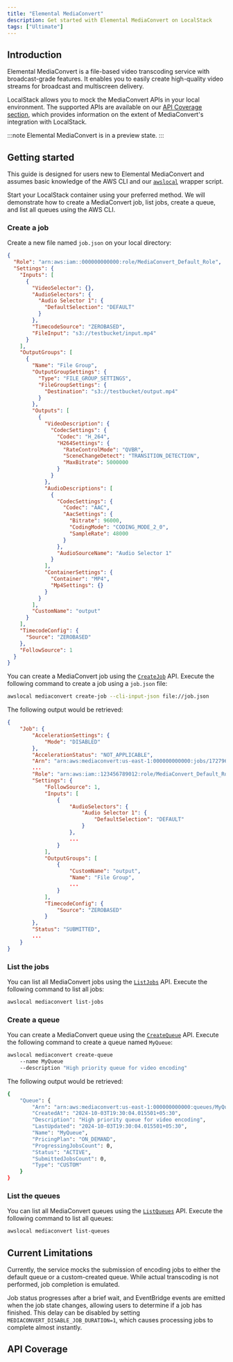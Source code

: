 ```yaml
---
title: "Elemental MediaConvert"
description: Get started with Elemental MediaConvert on LocalStack
tags: ["Ultimate"]
---
```



## Introduction

Elemental MediaConvert is a file-based video transcoding service with broadcast-grade features.
It enables you to easily create high-quality video streams for broadcast and multiscreen delivery.

LocalStack allows you to mock the MediaConvert APIs in your local environment.
The supported APIs are available on our [API Coverage section](#api-coverage), which provides information on the extent of MediaConvert's integration with LocalStack.

:::note
Elemental MediaConvert is in a preview state.
:::

## Getting started

This guide is designed for users new to Elemental MediaConvert and assumes basic knowledge of the AWS CLI and our [`awslocal`](https://github.com/localstack/awscli-local) wrapper script.

Start your LocalStack container using your preferred method.
We will demonstrate how to create a MediaConvert job, list jobs, create a queue, and list all queues using the AWS CLI.

### Create a job

Create a new file named `job.json` on your local directory:

```json
{
  "Role": "arn:aws:iam::000000000000:role/MediaConvert_Default_Role",
  "Settings": {
    "Inputs": [
      {
        "VideoSelector": {},
        "AudioSelectors": {
          "Audio Selector 1": {
            "DefaultSelection": "DEFAULT"
          }
        },
        "TimecodeSource": "ZEROBASED",
        "FileInput": "s3://testbucket/input.mp4"
      }
    ],
    "OutputGroups": [
      {
        "Name": "File Group",
        "OutputGroupSettings": {
          "Type": "FILE_GROUP_SETTINGS",
          "FileGroupSettings": {
            "Destination": "s3://testbucket/output.mp4"
          }
        },
        "Outputs": [
          {
            "VideoDescription": {
              "CodecSettings": {
                "Codec": "H_264",
                "H264Settings": {
                  "RateControlMode": "QVBR",
                  "SceneChangeDetect": "TRANSITION_DETECTION",
                  "MaxBitrate": 5000000
                }
              }
            },
            "AudioDescriptions": [
              {
                "CodecSettings": {
                  "Codec": "AAC",
                  "AacSettings": {
                    "Bitrate": 96000,
                    "CodingMode": "CODING_MODE_2_0",
                    "SampleRate": 48000
                  }
                },
                "AudioSourceName": "Audio Selector 1"
              }
            ],
            "ContainerSettings": {
              "Container": "MP4",
              "Mp4Settings": {}
            }
          }
        ],
        "CustomName": "output"
      }
    ],
    "TimecodeConfig": {
      "Source": "ZEROBASED"
    },
    "FollowSource": 1
  }
}
```

You can create a MediaConvert job using the [`CreateJob`](https://docs.aws.amazon.com/goto/WebAPI/mediaconvert-2017-08-29/CreateJob) API.
Execute the following command to create a job using a `job.json` file:

```bash
awslocal mediaconvert create-job --cli-input-json file://job.json
```

The following output would be retrieved:

```json
{
    "Job": {
        "AccelerationSettings": {
            "Mode": "DISABLED"
        },
        "AccelerationStatus": "NOT_APPLICABLE",
        "Arn": "arn:aws:mediaconvert:us-east-1:000000000000:jobs/1727963943858-7bdace",
        ...
        "Role": "arn:aws:iam::123456789012:role/MediaConvert_Default_Role",
        "Settings": {
            "FollowSource": 1,
            "Inputs": [
                {
                    "AudioSelectors": {
                        "Audio Selector 1": {
                            "DefaultSelection": "DEFAULT"
                        }
                    },
                    ...
                }
            ],
            "OutputGroups": [
                {
                    "CustomName": "output",
                    "Name": "File Group",
                    ...
                }
            ],
            "TimecodeConfig": {
                "Source": "ZEROBASED"
            }
        },
        "Status": "SUBMITTED",
        ...
    }
}
```

### List the jobs

You can list all MediaConvert jobs using the [`ListJobs`](https://docs.aws.amazon.com/mediaconvert/latest/apireference/jobs.html#jobsget) API.
Execute the following command to list all jobs:

```bash
awslocal mediaconvert list-jobs
```

### Create a queue

You can create a MediaConvert queue using the [`CreateQueue`](https://docs.aws.amazon.com/mediaconvert/latest/apireference/queues.html#queuespost) API.
Execute the following command to create a queue named `MyQueue`:

```bash
awslocal mediaconvert create-queue  
    --name MyQueue  
    --description "High priority queue for video encoding"
```

The following output would be retrieved:

```bash
{
    "Queue": {
        "Arn": "arn:aws:mediaconvert:us-east-1:000000000000:queues/MyQueue",
        "CreatedAt": "2024-10-03T19:30:04.015501+05:30",
        "Description": "High priority queue for video encoding",
        "LastUpdated": "2024-10-03T19:30:04.015501+05:30",
        "Name": "MyQueue",
        "PricingPlan": "ON_DEMAND",
        "ProgressingJobsCount": 0,
        "Status": "ACTIVE",
        "SubmittedJobsCount": 0,
        "Type": "CUSTOM"
    }
}
```

### List the queues

You can list all MediaConvert queues using the [`ListQueues`](https://docs.aws.amazon.com/mediaconvert/latest/apireference/queues.html#queuesget) API.
Execute the following command to list all queues:

```bash
awslocal mediaconvert list-queues
```

## Current Limitations

Currently, the service mocks the submission of encoding jobs to either the default queue or a custom-created queue.
While actual transcoding is not performed, job completion is emulated.

Job status progresses after a brief wait, and EventBridge events are emitted when the job state changes, allowing users to determine if a job has finished.
This delay can be disabled by setting  `MEDIACONVERT_DISABLE_JOB_DURATION=1`, which causes processing jobs to complete almost instantly.

## API Coverage

<FeatureCoverage service="elementalmediaconvert" client:load />
